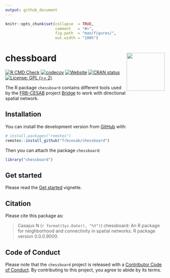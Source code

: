 ```yaml
---
output: github_document
---
```


<!-- README.md is generated from README.Rmd. Please edit that file -->


```r
knitr::opts_chunk$set(collapse  = TRUE,
                      comment   = "#>",
                      fig.path  = "man/figures/",
                      out.width = "100%")
```



chessboard <img src="man/figures/package-sticker.png" align="right" style="float:right; height:120px;"/>
=========================================================

<!-- badges: start -->
[![R CMD Check](https://github.com/frbcesab/chessboard/actions/workflows/R-CMD-check.yaml/badge.svg)](https://github.com/frbcesab/chessboard/actions/workflows/R-CMD-check.yaml)
[![codecov](https://codecov.io/gh/FRBCesab/chessboard/branch/main/graph/badge.svg?token=qH71uWUiot)](https://codecov.io/gh/FRBCesab/chessboard)
[![Website](https://github.com/frbcesab/chessboard/actions/workflows/pkgdown.yaml/badge.svg)](https://github.com/frbcesab/chessboard/actions/workflows/pkgdown.yaml)
[![CRAN status](https://www.r-pkg.org/badges/version/chessboard)](https://CRAN.R-project.org/package=chessboard)
[![License: GPL (>= 2)](https://img.shields.io/badge/License-GPL%20%28%3E%3D%202%29-blue.svg)](https://choosealicense.com/licenses/gpl-2.0/)
<!-- badges: end -->


The R package `chessboard` contains different tools used by the
[FRB-CESAB](https://www.fondationbiodiversite.fr/en/about-the-foundation/le-cesab/) 
project 
[Bridge](https://www.fondationbiodiversite.fr/en/the-frb-in-action/programs-and-projects/le-cesab/bridge/) 
to work with directional spatial network.



## Installation

You can install the development version from [GitHub](https://github.com/) with:

```r
# install.packages("remotes")
remotes::install_github("frbcesab/chessboard")
```

Then you can attach the package `chessboard`:

```r
library("chessboard")
```



## Get started

Please read the [Get started](https://frbcesab.github.io/chessboard/articles/chessboard.html)
vignette.



## Citation

Please cite this package as: 

> Casajus N (`r format(Sys.Date(), "%Y")`) chessboard: An R 
package for neighborhood and connectivity in spatial networks. 
R package version 0.0.0.9000.



## Code of Conduct

Please note that the `chessboard` project is released with a 
[Contributor Code of Conduct](https://contributor-covenant.org/version/2/1/CODE_OF_CONDUCT.html). 
By contributing to this project, you agree to abide by its terms.
